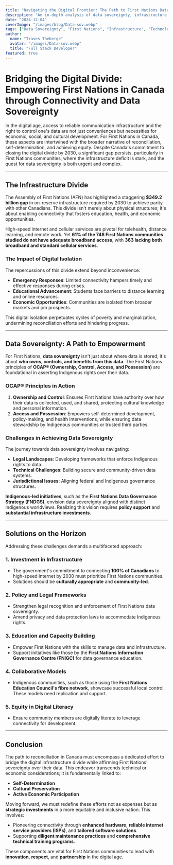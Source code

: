 ```yaml
---
title: "Navigating the Digital Frontier: The Path to First Nations Data Sovereignty and Infrastructure Equity in Canada"
description: "An in-depth analysis of data sovereignty, infrastructure development, and technological empowerment for First Nations communities in Canada, examining both historical context and future pathways"
date: "2024-12-04"
coverImage: "/images/blog/Data-sov.webp"
tags: ["Data Sovereignty", "First Nations", "Infrastructure", "Technology"]
author:
  name: "Traves Theberge"
  avatar: "/images/Data-sov.webp"
  title: "Full Stack Developer"
featured: true
---
```


# Bridging the Digital Divide: Empowering First Nations in Canada through Connectivity and Data Sovereignty

In the digital age, access to reliable communication infrastructure and the right to control one's data are not just conveniences but necessities for economic, social, and cultural development. For First Nations in Canada, these aspects are intertwined with the broader narrative of reconciliation, self-determination, and achieving equity. Despite Canada's commitment to closing the digital divide by 2030, a significant gap persists, particularly in First Nations communities, where the infrastructure deficit is stark, and the quest for data sovereignty is both urgent and complex.

---

## The Infrastructure Divide

The Assembly of First Nations (AFN) has highlighted a staggering **$349.2 billion gap** in on-reserve infrastructure required by 2030 to achieve parity with other Canadians. This divide isn't merely about physical structures; it's about enabling connectivity that fosters education, health, and economic opportunities. 

High-speed internet and cellular services are pivotal for telehealth, distance learning, and remote work. Yet **61% of the 748 First Nations communities studied do not have adequate broadband access**, with **363 lacking both broadband and standard cellular services**.

### The Impact of Digital Isolation

The repercussions of this divide extend beyond inconvenience:
- **Emergency Responses**: Limited connectivity hampers timely and effective responses during crises.
- **Educational Advancement**: Students face barriers to distance learning and online resources.
- **Economic Opportunities**: Communities are isolated from broader markets and job prospects.

This digital isolation perpetuates cycles of poverty and marginalization, undermining reconciliation efforts and hindering progress.

---

## Data Sovereignty: A Path to Empowerment

For First Nations, **data sovereignty** isn't just about where data is stored; it's about **who owns, controls, and benefits from this data**. The First Nations principles of **OCAP® (Ownership, Control, Access, and Possession)** are foundational in asserting Indigenous rights over their data.

### OCAP® Principles in Action

1. **Ownership and Control**: Ensures First Nations have authority over how their data is collected, used, and shared, protecting cultural knowledge and personal information.
2. **Access and Possession**: Empowers self-determined development, policy-making, and health interventions, while ensuring data stewardship by Indigenous communities or trusted third parties.

### Challenges in Achieving Data Sovereignty

The journey towards data sovereignty involves navigating:
- **Legal Landscapes**: Developing frameworks that enforce Indigenous rights to data.
- **Technical Challenges**: Building secure and community-driven data systems.
- **Jurisdictional Issues**: Aligning federal and Indigenous governance structures.

**Indigenous-led initiatives**, such as the **First Nations Data Governance Strategy (FNDGS)**, envision data sovereignty aligned with distinct Indigenous worldviews. Realizing this vision requires **policy support** and **substantial infrastructure investments**.

---

## Solutions on the Horizon

Addressing these challenges demands a multifaceted approach:

### 1. Investment in Infrastructure
- The government's commitment to connecting **100% of Canadians** to high-speed internet by 2030 must prioritize First Nations communities.
- Solutions should be **culturally appropriate** and **community-led**.

### 2. Policy and Legal Frameworks
- Strengthen legal recognition and enforcement of First Nations data sovereignty.
- Amend privacy and data protection laws to accommodate Indigenous rights.

### 3. Education and Capacity Building
- Empower First Nations with the skills to manage data and infrastructure.
- Support initiatives like those by the **First Nations Information Governance Centre (FNIGC)** for data governance education.

### 4. Collaborative Models
- Indigenous communities, such as those using the **First Nations Education Council's fibre network**, showcase successful local control. These models need replication and support.

### 5. Equity in Digital Literacy
- Ensure community members are digitally literate to leverage connectivity for development.

---

## Conclusion

The path to reconciliation in Canada must encompass a dedicated effort to bridge the digital infrastructure divide while affirming First Nations' sovereignty over their data. This endeavor transcends technical or economic considerations; it is fundamentally linked to:
- **Self-Determination**
- **Cultural Preservation**
- **Active Economic Participation**

Moving forward, we must redefine these efforts not as expenses but as **strategic investments** in a more equitable and inclusive nation. This involves:
- Pioneering connectivity through **enhanced hardware**, **reliable internet service providers (ISPs)**, and **tailored software solutions**.
- Supporting **diligent maintenance practices** and **comprehensive technical training programs**.

These components are vital for First Nations communities to lead with **innovation**, **respect**, and **partnership** in the digital age.
